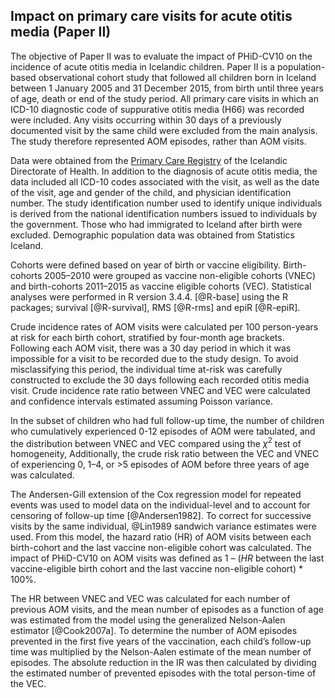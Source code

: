 ## Impact on primary care visits for acute otitis media (Paper II){#paper2}

The objective of Paper II was to evaluate the impact of PHiD-CV10 on the incidence of acute otitis media in Icelandic children.
Paper II is a population-based observational cohort study that followed all children born in Iceland between 1 January 2005 and 31 December 2015, from birth until three years of age, death or end of the study period.
All primary care visits in which an ICD-10 diagnostic code of suppurative otitis media (H66) was recorded were included.
Any visits occurring within 30 days of a previously documented visit by the same child were excluded from the main analysis.
The study therefore represented AOM episodes, rather than AOM visits. 

Data were obtained from the [Primary Care Registry](primarycareregistry) of the Icelandic Directorate of Health.
In addition to the diagnosis of acute otitis media, the data included all ICD-10 codes associated with the visit, as well as the date of the visit, age and gender of the child, and physician identification number.
The study identification number used to identify unique individuals is derived from the national identification numbers issued to individuals by the government. 
Those who had immigrated to Iceland after birth were excluded.
Demographic population data was obtained from Statistics Iceland.

Cohorts were defined based on year of birth or vaccine eligibility.
Birth-cohorts 2005–2010 were grouped as vaccine non-eligible cohorts (VNEC) and birth-cohorts 2011–2015 as vaccine eligible cohorts (VEC).
Statistical analyses were performed in R version 3.4.4. [@R-base] using the R packages; survival [@R-survival], RMS [@R-rms] and epiR [@R-epiR].

Crude incidence rates of AOM visits were calculated per 100 person-years at risk for each birth cohort, stratified by four-month age brackets.
Following each AOM visit, there was a 30 day period in which it was impossible for a visit to be recorded due to the study design. 
To avoid misclassifying this period, the individual time at-risk was carefully constructed to exclude the 30 days following each recorded otitis media visit.
Crude incidence rate ratio between VNEC and VEC were calculated and confidence intervals estimated assuming Poisson variance.

In the subset of children who had full follow-up time, the number of children who cumulatively experienced 0-12 episodes of AOM were tabulated, and the distribution between VNEC and VEC compared using the $\chi^2$ test of homogeneity,
Additionally, the crude risk ratio between the VEC and VNEC of experiencing 0, 1–4, or >5 episodes of AOM before three years of age was calculated. 

The Andersen-Gill extension of the Cox regression model for repeated events was used to model data on the individual-level and to account for censoring of follow-up time [@Andersen1982].
To correct for successive visits by the same individual, @Lin1989 sandwich variance estimates were used.
From this model, the hazard ratio (HR) of AOM visits between each birth-cohort and the last vaccine non-eligible cohort was calculated.
The impact of PHiD-CV10 on AOM visits was defined as 1 – ($HR$ between the last vaccine-eligible birth cohort and the last vaccine non-eligible cohort) * 100%. 

The HR between VNEC and VEC was calculated for each number of previous AOM visits, and the mean number of episodes as a function of age was estimated from the model using the generalized Nelson-Aalen estimator [@Cook2007a].
To determine the number of AOM episodes prevented in the first five years of the vaccination, each child’s follow-up time was multiplied by the Nelson-Aalen estimate of the mean number of episodes. 
The absolute reduction in the IR was then calculated by dividing the estimated number of prevented episodes with the total person-time of the VEC.